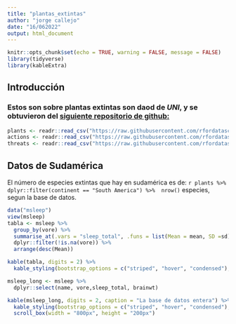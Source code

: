 ```yaml
---
title: "plantas_extintas"
author: "jorge callejo"
date: "16/062022"
output: html_document
---
```


```r
knitr::opts_chunk$set(echo = TRUE, warning = FALSE, message = FALSE)
library(tidyverse)
library(kableExtra)
```

## Introducción

### Estos son sobre plantas extintas son daod de *UNI*, y se obtuvieron del [siguiente repositorio de github:](https://github.com/rfordatascience/tidytuesday)


```r
plants <- readr::read_csv("https://raw.githubusercontent.com/rfordatascience/tidytuesday/master/data/2020/2020-08-18/plants.csv")
actions <- readr::read_csv("https://raw.githubusercontent.com/rfordatascience/tidytuesday/master/data/2020/2020-08-18/actions.csv")
threats <- readr::read_csv("https://raw.githubusercontent.com/rfordatascience/tidytuesday/master/data/2020/2020-08-18/threats.csv")
```

## Datos de Sudamérica

El número de especies extintas que hay en sudamérica es de: `r plants %>%  dplyr::filter(continent == "South America") %>%  nrow()` especies, segun la base de datos. 

```r
data("msleep")
view(msleep)
tabla <- msleep %>% 
  group_by(vore) %>% 
  summarise_at(.vars = "sleep_total", .funs = list(Mean = mean, SD =sd)) %>% 
  dplyr::filter(!is.na(vore)) %>% 
  arrange(desc(Mean))

kable(tabla, digits = 2) %>% 
  kable_styling(bootstrap_options = c("striped", "hover", "condensed"), full_width = FALSE)
```

```r
msleep_long <- msleep %>% 
  dplyr::select(name, vore,sleep_total, brainwt)

kable(msleep_long, digits = 2, caption = "La base de datos entera") %>% 
  kable_styling(bootstrap_options = c("striped", "hover", "condensed"), full_width = F) %>% 
  scroll_box(width = "800px", height = "200px")
```


